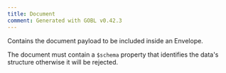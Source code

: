 ```yaml
---
title: Document
comment: Generated with GOBL v0.42.3
---
```


Contains the document payload to be included inside an Envelope.

The document must contain a `$schema` property that identifies
the data's structure otherwise it will be rejected.

